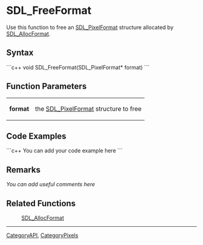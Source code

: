<!-- pragma section-numbers off -->
<!-- pragma camelcase off -->

= SDL_FreeFormat =
Use this function to free an [[SDL_PixelFormat]] structure allocated by [[SDL_AllocFormat]].


== Syntax ==
```c++
void SDL_FreeFormat(SDL_PixelFormat* format)
```

== Function Parameters ==
{|
|'''format'''
|the [[SDL_PixelFormat]] structure to free
|}

== Code Examples ==
```c++
You can add your code example here
```

== Remarks ==
''You can add useful comments here''

== Related Functions ==
:[[SDL_AllocFormat]]

----
[[CategoryAPI]], [[CategoryPixels]]
